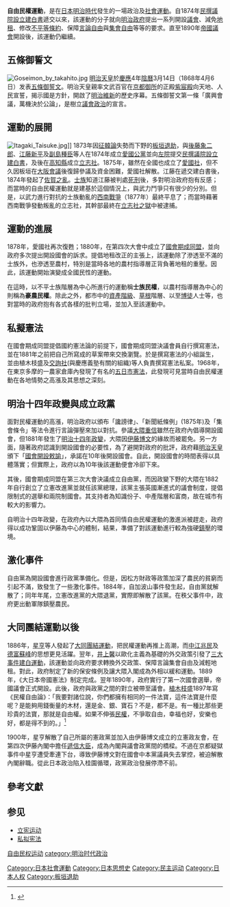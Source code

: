 {{japanese|japanese=自由民権運動|kana=じゆうみんけんうんどう|romaji=Jiyū minken undō}}
{{Liberalism}}
'''自由民權運動'''，是在[[日本|日本]][[明治時代|明治時代]]發生的一場政治及[[社會運動|社會運動]]。自1874年[[民撰議院設立建白書|民撰議院設立建白書]]遞交以來，該運動的分子就向[[明治政府|明治政府]]提出一系列開設[[議會|議會]]、減免[[地租|地租]]、修改[[不平等條約|不平等條約]]、保障[[言論自由|言論自由]]與[[集會自由|集會自由]]等等的要求。直至1890年[[帝國議會_(日本)|帝國議會]]開設後，該運動仍繼續。

==五條御誓文==
[[File:Goseimon_by_takahito.jpg|thumb]]
[[明治天皇|明治天皇]]於[[慶應|慶應]]4年[[陰曆|陰曆]]3月14日（1868年4月6日）发表[[五條御誓文|五條御誓文]]。明治天皇親率文武百官在[[京都御所|京都御所]]的正殿[[紫宸殿|紫宸殿]]向天地、人民宣誓，揭示國是方針，開啟了[[明治維新|明治維新]]的歷史序幕。五條御誓文第一條「廣興會議，萬機決於公論」，是樹立[[議會政治|議會政治]]的宣言。

==運動的展開==
[[File:Itagaki_Taisuke.jpg|thumb]]]]
1873年因[[征韓論|征韓論]]失勢而下野的[[板垣退助|板垣退助]]，與[[後藤象二郎|後藤象二郎]]、[[江藤新平|江藤新平]]及[[副島種臣|副島種臣]]等人在1874年成立[[愛國公黨|愛國公黨]]並向[[左院|左院]]提交[[民撰議院設立建白書|民撰議院設立建白書]]，及後在[[高知縣|高知縣]]成立[[立志社|立志社]]。1875年，雖然在全國也成立了[[愛國社|愛國社]]，但不久因板垣在[[大阪會議|大阪會議]]後復歸參議及資金困難，愛國社解散。江藤在遞交建白書後，1874年發起了[[佐賀之亂|佐賀之亂]]。[[士族|士族]]知道江藤被判處[[死刑|死刑]]後，多對明治政府抱有反感；而當時的自由民權運動就是建基於這個情況上，與武力鬥爭只有很少的分別。但是，以武力進行對抗的士族動亂的[[西南戰爭|西南戰爭]]（1877年）最終平息了；而當時藉著西南戰爭發動叛亂的立志社，其幹部最終在[[立志社之獄|立志社之獄]]中被逮捕。

==運動的進展==
1878年，愛國社再次復甦；1880年，在第四次大會中成立了[[國會期成同盟|國會期成同盟]]，並向政府多次提出開設國會的訴求。提倡地租改正的主張上，該運動除了滲透至不滿的士族外，也滲透至農村，特別是當時各地的農村指導層正背負著地租的重壓。因此，該運動開始演變成全國民性的運動。

在這時，以不平士族階層為中心所進行的運動稱'''士族民權'''，以農村指導層為中心的則稱為'''豪農民權'''。除此之外，都市中的[[資產階級|資產階級]]、[[草根|草根]]階層、以至[[博徒|博徒]]人士等，也對當時的政府抱有各式各樣的批判立場，並加入至該運動中。

==私擬憲法==
在國會期成同盟提倡國約憲法論的前提下，國會期成同盟決議會員自行撰寫憲法，並在1881年之前把自己所寫成的草案帶來交換瀏覽。於是撰寫憲法的小組誕生，並由植木枝盛及[[交詢社|交詢社]](與慶應義塾有關的組織)等人負責撰寫憲法私案。1968年，在東京多摩的一農家倉庫內發現了有名的[[五日市憲法|五日市憲法]]，此發現可見當時自由民權運動在各地情勢之高漲及其思想之深刻。

==明治十四年政變與成立政黨==
面對民權運動的高漲，明治政府以頒布「讒謗律」、「新聞紙條例」(1875年)及「集會條令」等法令進行言論彈壓來加以對抗。參議[[大隈重信|大隈重信]]雖然在政府內倡導開設國會，但1881年發生了[[明治十四年政變|明治十四年政變]]，大隈因[[伊藤博文|伊藤博文]]的緣故而被罷免。另一方面，隨著政府認識到開設國會的必要性，為了避開對政府的批評，政府藉[[明治天皇|明治天皇]]頒下「[[國會開設敕諭|國會開設敕諭]]」，承諾在10年後開設國會。自此，開設國會的時間表得以具體落實；但實際上，政府以為10年後該運動便會冷卻下來。

其後，國會期成同盟在第三次大會決議成立自由黨，而因政變下野的大隈在1882年自行創立了立憲改進黨並就任該黨總理，該黨主張英國漸進式的議會制度，提倡限制式的選舉和兩院制國會。其支持者為知識份子、中產階層和富商，故在城市有較大的影響力。

自明治十四年政變，在政府內以大隈為首同情自由民權運動的激進派被趕走，政府得以成功鞏固以伊藤為中心的體制，結果，準備了對該運動進行較為強硬[[鎮壓|鎮壓]]的環境。

==激化事件==
自由黨為開設國會進行政黨準備化。但是，因松方財政等政策加深了農民的貧窮而引起不滿，致發生了一些激化事件。1884年，自加波山事件發生起，自由黨就解散了；同年年尾，立憲改進黨的大隈退黨，實際即解散了該黨。在秩父事件中，政府更出動軍隊鎮壓農民。

==大同團結運動以後==
{{Commonscat|Freedom and People's Rights Movement}}
1886年，[[星亨|星亨]]等人發起了[[大同團結運動|大同團結運動]]，把民權運動再推上高潮，而[[中江兆民|中江兆民]]及[[德富蘇峰|德富蘇峰]]的思想更見活躍。翌年，[[井上馨|井上馨]]以歐化主義為基礎的外交政策引發了[[三大事件建白運動|三大事件建白運動]]，該運動並向政府要求轉換外交政策、保障言論集會自由及減輕地租。對此，政府制定了新的保安條例及讓大隈入閣成為外相以緩和運動。1889年，《大日本帝國憲法》制定完成。翌年1890年，政府實行了第一次國會選舉，帝國議會正式開設。此後，政府與政黨之間的對立被帶至議會。[[植木枝盛|植木枝盛]]1897年寫《民權自由論》：「我要對諸位說，你們都擁有相同的一件法寶，這件法寶是什麼呢？是能夠用錢衡量的木材，還是金、銀、寶石？不是，都不是。有一種比那些更珍貴的法寶，那就是自由權。如果不伸張[[民權|民權]]，不爭取自由，幸福也好，安樂也好，都是得不到的。」<ref name="東">{{cite book |editors=《東亞三國的近現代史》共同編寫委員會 |year=2005 |title=《東亞三國的近現代史》 |location=[[香港|香港]] |publisher=[[三聯書店（香港）|三聯書店（香港）]] |isbn=962-04-2496-4 |edition=香港第一版 }}</ref>{{rp|32}}

1900年，星亨解散了自己所屬的憲政黨並加入由伊藤博文成立的立憲政友會，在第四次伊藤內閣中擔任[[遞信大臣|遞信大臣]]，成為內閣與議會政黨間的橋樑。不過在京都疑獄事件中星亨遭受牽連下台，導致伊藤博文對在國會中本黨議員失去掌控，被迫解散內閣辭職。從此日本政治陷入桂園循環，政黨政治發展停滯不前。

==參考文獻==
{{reflist}}

==参见==
*[[立宪运动|立宪运动]]
*[[私拟宪法|私拟宪法]]

{{Authority control}}
[[category:自由民权运动|]]
[[category:明治时代政治|category:明治时代政治]]
[[Category:日本社會運動|Category:日本社會運動]]
[[Category:日本思想史|Category:日本思想史]]
[[Category:民主运动|Category:民主运动]]
[[Category:日本人权|Category:日本人权]]
[[Category:板垣退助|Category:板垣退助]]